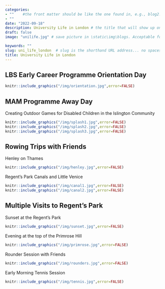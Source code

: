 ```yaml
---
categories:  
- ""    #the front matter should be like the one found in, e.g., blog2.md. It cannot be like the normal Rmd we used
- ""
date: "2022-09-18"
description: University Life in London # the title that will show up once someone gets to this page
draft: false
image: "unilife.jpg" # save picture in \static\img\blogs. Acceptable formats= jpg, jpeg, or png . Your iPhone pics wont work

keywords: ""
slug: uni_life_london  # slug is the shorthand URL address... no spaces plz
title: University Life in London
---
```

## LBS Early Career Programme Orientation Day
```r
knitr::include_graphics("/img/orientation.jpg",error=FALSE)
```

## MAM Programme Away Day
Creating Outdoor Games for Disabled Children in the Islington Community
```r
knitr::include_graphics("/img/splash1.jpg",error=FALSE)
knitr::include_graphics("/img/splash2.jpg",error=FALSE)
knitr::include_graphics("/img/splash3.jpg",error=FALSE)
```

## Rowing Trips with Friends
Henley on Thames
```r
knitr::include_graphics("/img/henley.jpg",error=FALSE)
```
Regent's Park Canals and Little Venice
```r
knitr::include_graphics("/img/canal1.jpg",error=FALSE)
knitr::include_graphics("/img/canal2.jpg",error=FALSE)
```

## Multiple Visits to Regent's Park
Sunset at the Regent's Park
```r
knitr::include_graphics("/img/sunset.jpg",error=FALSE)
```
Evening at the top of the Primrose Hill
```r
knitr::include_graphics("/img/primrose.jpg",error=FALSE)
```
Rounder Session with Friends
```r
knitr::include_graphics("/img/rounders.jpg",error=FALSE)
```
Early Morning Tennis Session
```r
knitr::include_graphics("/img/tennis.jpg",error=FALSE)
```